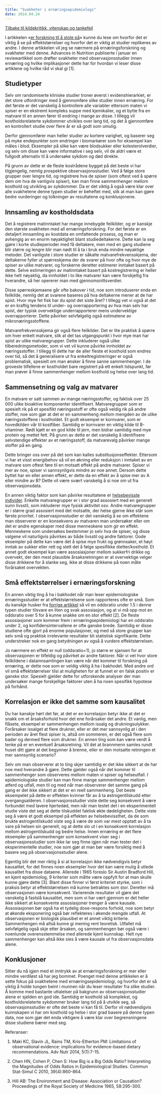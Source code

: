 ```yaml
---
title: "Svakheter i ernæringsepidemiologi"
date: 2014.04.24
---
```


[Tilbake til kildekritikk, vitenskap og tankefeil](../../kildekritikk.qmd)

I artikkelen «[er forskning til å stole på](forskning-troverdig.qmd)» kunne du lese om hvorfor det er viktig å se på effektstørrelser og hvorfor det er viktig at studier replikeres av andre. I denne artikkelen vil jeg se nærmere på ernæringsforskning og svakheter med denne. Advances in Nutrition publiserte i januar en reviewartikkel som drøfter svakheter med observasjonsstudier innen ernæring og hvilke implikasjoner dette har for hvordan vi leser disse artiklene og hvilke råd vi skal gi \[1\].

## Studietyper

Selv om randomiserte kliniske studier troner øverst i evidenshierarkiet, er det store utfordringer med å gjennomføre slike studier innen ernæring. For det første er det vanskelig å kontrollere alle variabler ettersom maten vi spiser er en ekstremt kompleks suppe med kjemikalier, og et bytte fra en matvare til en annen fører til endring i mange av disse. I tillegg vil kostholdsrelaterte sykdommer utvikles over lang tid, og det å gjennomføre en kontrollert studie over flere år er så godt som umulig.

Derfor gjennomfører man heller studier av kortere varighet, og baserer seg på myke endepunkter som endringer i biomarkører som for eksempel kan måles i blod. Eksempler på slike kan være blodsukker eller kolesterolverdier, og selv om disse kan være informative i seg selv, vil de aldri være et fullgodt alternativ til å undersøke sykdom og død direkte.

På grunn av dette er de fleste kostrådene bygget på det beste vi har tilgjengelig, nemlig prospektive observasjonsstudier. Ved å følge store grupper over lengre tid, og registrere hva de spiser (som oftest ved å spørre dem om hva de vanligvis spiser), kan man finne sammenhenger mellom kosthold og utvikling av sykdommer. Da er det viktig å også være klar over alle svakhetene denne typen studier er beheftet med, slik at man kan gjøre bedre vurderinger og tolkninger av resultatene og konklusjonene.

## Innsamling av kostholdsdata

Det å registrere matinntaket har mange innebygde feilkilder, og er kanskje den største svakheten med all ernæringsforskning. For det første er en detaljert innsamling av kostdata en omfattende prosess, og man er avhengig av en enorm nøyaktighet blant studiedeltakerne. Dette kan la seg gjøre i korte studieperioder med få deltakere, men med en gang studiene blir større og lengre blir man nødt til å ta i bruk enda mindre nøyaktige metoder. Det vanligste i store studier er såkalte matvarefrekvensskjema, der deltakerne fyller ut spørreskjema der de svarer på hvor ofte og hvor mye de spiser av ulike matvarer, og forskerne deretter estimerer inntaket basert på dette. Selve estimeringen av matinntaket basert på kostregistrering er heller ikke helt nøyaktig, da innholdet i to like matvarer kan være forskjellig fra hverandre, så her opererer man med gjennomsnittsverdier.

Disse spørreskjemaene går ofte bakover i tid, noe som introduserer enda en feilkilde, nemlig det at svarene baseres på hva deltakerne mener at de har spist. Hvor mye fet fisk har du spist det siste året? I tillegg vet vi også at det er en kraftig tendens til under- og overrapportering av hva man selv har spist, der typisk overvektige underrapporterer mens undervektige overrapporterer. Dette påvirker selvfølgelig også estimatene av mikronæringsstoffene.

Matvarefrekvensskjema gir også flere feilkilder. Det er lite praktisk å spørre om hver enkelt matvare, slik at det tas utgangspunkt i hvor mye man har spist av ulike matvaregrupper. Dette inkluderer også ulike tilberedningsmetoder, som vi vet vil kunne påvirke innholdet av næringsstoffer. I tillegg til dette har de aller fleste et kosthold som endres over tid, så det å generalisere ut fra enkeltregistreringer er også problematisk, spesielt om man ønsker å finne sanne sammenhenger. I de groveste tilfellene er kostholdet bare registrert på ett enkelt tidspunkt, før man prøver å finne sammenhenger mellom kosthold og helse over lang tid.

## Sammensetning og valg av matvarer

En matvare er satt sammen av mange næringsstoffer, og faktisk over 25 000 ulike bioaktive komponenter identifisert. Matvaregrupper som er spesielt rik på et spesifikt næringsstoff er ofte også veldig rik på andre stoffer, noe som gjør at det er en sammenheng mellom mengden av de ulike næringsstoffene i kostholdet. Et godt eksempel er kornvarer, som er hovedkilden vår til kostfiber. Samtidig er kornvarer en viktig kilde til B-vitaminer. Rødt kjøtt er en god kilde til jern, men bidrar samtidig med mye protein og mettet fett. På grunn av dette er det vanskelig å identifisere selvstendige effekter av et næringsstoff, da matvarevalg påvirker mange stoffer på en gang.

Dette bringer oss over på det som kan kalles substitusjonseffekter. Ettersom vi har et visst energibehov så vil en økning eller reduksjon i inntaket av en matvare som oftest føre til en motsatt effekt på andre matvarer. Spiser vi mer av noe, spiser vi sannsynligvis mindre av noe annet. Dersom dette byttet har en eller annen effekt, er dette da en effekt av å spise mer av A eller mindre av B? Dette vil være svært vanskelig å si noe om ut fra observasjonsdata.

En annen viktig faktor som kan påvirke resultatene er [helsebevisste individer](helsebevissthet.qmd). Enkelte matvaregrupper er i stor grad assosiert med en generelt sunn livsstil, som inkluderer mye fysisk aktivitet osv. Andre matvaregrupper er i større grad assosiert med det motsatte, der helse gjerne ikke står som første prioritet. I observasjonsstudier er det vanskelig å se om effektene man observerer er en konsekvens av matvaren man undersøker eller om det er andre egenskaper med disse menneskene som gir en effekt. Menneskene som undersøkes bestemmer jo selv hva de spiser, og disse valgene vil naturligvis påvirkes av både livsstil og andre faktorer. Gode eksempler på dette kan være det å spise mye frukt og grønnsaker, et høyt inntak av sukker eller rett og slett det å følge spesifikke dietter/kosthold. Et annet godt eksempel kan være assosiasjoner mellom sukkerfri drikke og overvekt, der den mest plausible årsaksretningen er at overvektige velger disse drikkene for å slanke seg, ikke at disse drikkene på noen måte forårsaket overvekten.

## Små effektstørrelser i ernæringsforskning

En annen viktig ting å ha i bakhodet når man leser epidemiologiske ernæringsstudier er at effektstørrelsene som rapporteres ofte er små. Som du kanskje husker fra [forrige artikkel](forskning-troverdig.qmd) så vil en oddsratio under 1.5 i denne typen studier tilsvare en liten og svak assosiasjon, og at vi må opp mot en oddsratio over 5 for å kunne snakke om en stor effekt \[2\]. De fleste assosiasjoner som kommer frem i ernæringsepidemiologi har en oddsratio under 2, og konfidensintervallene er ofte ganske brede. Samtidig er disse studiene ofte gjort på enorme populasjoner, og med så store grupper kan selv små og praktisk irrelevante resultater bli statistisk signifikante. Dette understreker nok en gang betydningen av også å vurdere effektstørrelsen.

Jo nærmere en effekt er null (oddsratio=1), jo større er sjansen for at observasjonen er tilfeldig og påvirket av andre faktorer. Når vi vet hvor store feilkildene i datainnsamlingen kan være når det kommer til forskning på ernæring, er dette noe som er veldig viktig å ha i bakhodet. Med andre ord vil små effektstørrelser tilsi at muligheten for at funnet er en falsk positiv er ganske stor. Spesielt gjelder dette for utforskende analyser der man undersøker mange forskjellige faktorer uten å ha noen spesifikk hypotese på forhånd.

## Korrelasjon er ikke det samme som kausalitet

Du har kanskje hørt det før, at det er en korrelasjon betyr ikke at det er snakk om et årsaksforhold hvor det ene forårsaker det andre. Et vanlig, men flåsete, eksempel er sammenhengen mellom issalg og drukningsulykker. Forårsaker issalget at flere drukner, eller er det mer sannsynlig at i den perioden av året flest spiser is, altså om sommeren, er det også flere som bader og dermed flere som drukner. En annen ting som kan være verdt å tenke på er en eventuell årsaksretning. Vil det at brannmenn samles rundt huset ditt gjøre at det begynner å brenne, eller er den motsatte retningen et mer sannsynlig scenario?

Selv om man observerer at to ting skjer samtidig er det ikke sikkert at de har noe med hverandre å gjøre. Dette gjelder også når det kommer til sammenhenger som observeres mellom maten vi spiser og helseutfall. I epidemiologiske studier kan man finne mange sammenhenger mellom atferd og utfall, men til og med når man observerer det samme gang på gang er det ikke sikkert at det er en reell sammenheng. Det beste eksempelet på dette er effekten kvinner får av å ta østrogentilskudd etter overgangsalderen. I observasjonsstudier viste dette seg konsekvent å være forbundet med lavere hjertedød, men når man testet det i en eksperimentell studie viste det seg at dette tilskuddet faktisk økte dødeligheten. Dette viste seg å være et godt eksempel på effekten av helsebevissthet, da de som brukte østrogentilskudd viste seg å være de som var mest opptatt av å ta vare på helsen sin generelt, og at dette slo ut i en konsekvent korrelasjon mellom østrogentilskudd og bedre helse. Innen ernæring er det flere eksempler på sammenhenger som konsekvent viser seg i observasjonsstudier som ikke lar seg finne igjen når man tester det i eksperimentelle studier, noe som gjør at man bør være forsiktig med å basere seg på observasjonsstudier alene.

Egentlig blir det mer riktig å si at korrelasjon ikke nødvendigvis betyr kausalitet, for det finnes noen eksempler hvor det kan være mulig å utlede kausalitet fra disse dataene. Allerede i 1965 foreslo Sir Austin Bradford Hill, en kjent epidemiolog, 9 kriterier som måtte være oppfylt for at man skulle kunne gjøre dette \[3\]. Blant disse finner vi først kriteriet styrke, som i praksis betyr at effektstørrelsen må kunne betraktes som stor. Deretter må observasjonen være konsekvent. Varierende resultater vil gjøre det vanskelig å fastslå kausalitet, men som vi har vært gjennom er det heller ikke sikkert at konsekvente assosiasjoner trenger å være kausale. Assosiasjonen bør også ha et tydelig dose-respons forhold, noe som betyr at økende eksponering også bør reflekteres i økende mengde utfall. At observasjonen er biologisk plausibel er et annet viktig kriterie. Sammenhengen må altså kunne gi mening rent teoretisk. Utfallet må selvfølgelig også skje etter årsaken, og sammenhengen bør også være i noenlunde overensstemmelse med allerede kjent kunnskap. Helt nye sammenhenger kan altså ikke sies å være kausale ut fra observasjonsdata alene.

## Konklusjoner

Sitter du nå igjen med et inntrykk av at ernæringsforskning er mer eller mindre verdiløst så har jeg bommet. Poenget med denne artikkelen er å sette fokus på svakhetene med ernæringsepidemiologi, og hvorfor det er så viktig å holde tungen beint i munnen når du leser resultater fra slike studier. Å komme med bastante uttalelser på bakgrunn av observasjonsstudier alene er sjelden en god ide. Samtidig er kosthold så komplekst, og kostholdsrelaterte sykdommer bruker lang tid på å utvikle seg, så observasjonsstudier er ofte det beste vi kan få til. Derfor vil nødvendigvis kunnskapen vi har om kosthold og helse i stor grad basere på denne typen data, noe som gjør det enda viktigere å være klar over begrensningene disse studiene bærer med seg.

Referanser:

1.  Maki KC, Slavin JL, Rains TM, Kris-Etherton PM: Limitations of observational evidence: implications for evidence-based dietary recommendations. Adv Nutr 2014, 5(1):7-15.

2.  Chen HN, Cohen P, Chen S: How Big is a Big Odds Ratio? Interpreting the Magnitudes of Odds Ratios in Epidemiological Studies. Commun Stat-Simul C 2010, 39(4):860-864.

3.  Hill AB: The Environment and Disease: Association or Causation? Proceedings of the Royal Society of Medicine 1965, 58:295-300.
